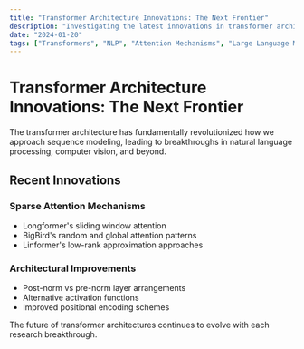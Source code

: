 ```yaml
---
title: "Transformer Architecture Innovations: The Next Frontier"
description: "Investigating the latest innovations in transformer architectures that are pushing the boundaries of natural language processing and beyond."
date: "2024-01-20"
tags: ["Transformers", "NLP", "Attention Mechanisms", "Large Language Models"]
---
```


# Transformer Architecture Innovations: The Next Frontier

The transformer architecture has fundamentally revolutionized how we approach sequence modeling, leading to breakthroughs in natural language processing, computer vision, and beyond.

## Recent Innovations

### Sparse Attention Mechanisms
- Longformer's sliding window attention
- BigBird's random and global attention patterns
- Linformer's low-rank approximation approaches

### Architectural Improvements
- Post-norm vs pre-norm layer arrangements
- Alternative activation functions
- Improved positional encoding schemes

The future of transformer architectures continues to evolve with each research breakthrough. 